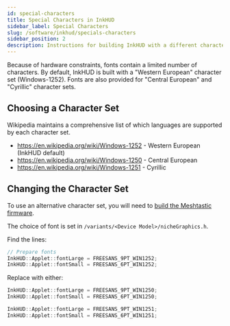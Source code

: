 ```yaml
---
id: special-characters
title: Special Characters in InkHUD
sidebar_label: Special Characters
slug: /software/inkhud/specials-characters
sidebar_position: 2
description: Instructions for building InkHUD with a different character set
---
```


Because of hardware constraints, fonts contain a limited number of characters. 
By default, InkHUD is built with a "Western European" character set (Windows-1252).
Fonts are also provided for "Central European" and "Cyrillic" character sets.

## Choosing a Character Set

Wikipedia maintains a comprehensive list of which languages are supported by each character set.

* https://en.wikipedia.org/wiki/Windows-1252 - Western European (InkHUD default) 
* https://en.wikipedia.org/wiki/Windows-1250 - Central European
* https://en.wikipedia.org/wiki/Windows-1251 - Cyrillic


## Changing the Character Set

To use an alternative character set, you will need to [build the Meshtastic firmware](https://meshtastic.org/docs/development/firmware/build/).

The choice of font is set in `/variants/<Device Model>/nicheGraphics.h`. 

Find the lines:
```cpp
// Prepare fonts
InkHUD::Applet::fontLarge = FREESANS_9PT_WIN1252;
InkHUD::Applet::fontSmall = FREESANS_6PT_WIN1252;
```
Replace with either:
```cpp
InkHUD::Applet::fontLarge = FREESANS_9PT_WIN1250;
InkHUD::Applet::fontSmall = FREESANS_6PT_WIN1250;
```
```cpp
InkHUD::Applet::fontLarge = FREESANS_9PT_WIN1251;
InkHUD::Applet::fontSmall = FREESANS_6PT_WIN1251;
```
